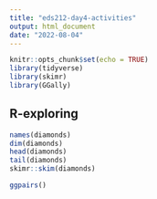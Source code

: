 ```yaml
---
title: "eds212-day4-activities"
output: html_document
date: "2022-08-04"
---
```


```r
knitr::opts_chunk$set(echo = TRUE)
library(tidyverse)
library(skimr)
library(GGally)
```

## R-exploring

```r
names(diamonds)
dim(diamonds)
head(diamonds)
tail(diamonds)
skimr::skim(diamonds)
```

```r
ggpairs()
```

